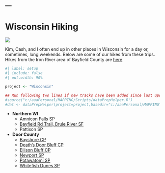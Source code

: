 ---
---

# Wisconsin Hiking
![](../../zresources/img/MNhiking.jpg){fig-align="center"}

Kim, Cash, and I often end up in other places in Wisconsin for a day or, sometimes, long weekends. Below are some of our hikes from these trips. Hikes from the Iron River area of Bayfield County are [here](Iron River Area.html)

```r
#| label: setup
#| include: false
#| out.width: 90%

project <- "Wisconsin"

## Run following two lines if new tracks have been added since last update
#source("c:/aaaPersonal/MAPPING/Scripts/dataPrepHelper.R")
#dat <- dataPrepHelper(project=project,basedir="c:/aaaPersonal/MAPPING")
```

- **Northern WI**
  - Amnicon Falls SP
  - [Bayfield Rd Trail, Brule River SF](WI Bayfield Rd.html)
  - Pattison SP
  
- **Door County**
  - [Bayshore CP](WI Bayshore.html)
  - [Death's Door Bluff CP](WI Deaths_Door.html)
  - [Ellison Bluff CP](WI Ellison.html)
  - [Newport SP](WI Newport.html)
  - [Potawatomi SP](WI Potawatomi.html)
  - [Whitefish Dunes SP](WI Whitefish_Dunes.html)
  
